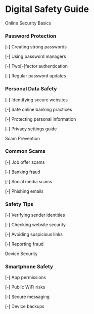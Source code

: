 # Digital Safety Guide

<ContentSection>
  <IconHeading icon="shield">Online Security Basics</IconHeading>

### Password Protection

[-] Creating strong passwords

[-] Using password managers

[-] Two[-]factor authentication

[-] Regular password updates

### Personal Data Safety

[-] Identifying secure websites

[-] Safe online banking practices

[-] Protecting personal information

[-] Privacy settings guide

  </ContentSection>

<ContentSection>
  <IconHeading icon="exclamation[-]triangle">Scam Prevention</IconHeading>

### Common Scams

[-] Job offer scams

[-] Banking fraud

[-] Social media scams

[-] Phishing emails

### Safety Tips

[-] Verifying sender identities

[-] Checking website security

[-] Avoiding suspicious links

[-] Reporting fraud

  </ContentSection>

<ContentSection>
  <IconHeading icon="mobile">Device Security</IconHeading>

### Smartphone Safety

[-] App permissions

[-] Public WiFi risks

[-] Secure messaging

[-] Device backups

<MoreInfoButton href="/skills/digital" text="Back to Digital Skills" />
</ContentSection>
